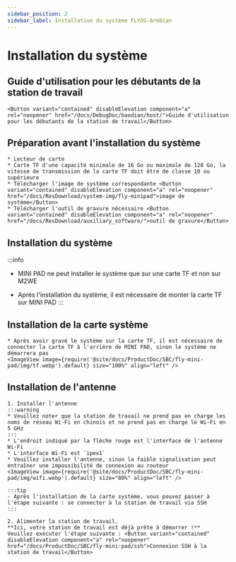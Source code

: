 ```yaml
---
sidebar_position: 2
sidebar_label: Installation du système FLYOS-Armbian
---
```



# Installation du système

## Guide d'utilisation pour les débutants de la station de travail

    <Button variant="contained" disableElevation component="a" rel="noopener" href="/docs/DebugDoc/baodian/host/">Guide d'utilisation pour les débutants de la station de travail</Button>

## Préparation avant l'installation du système

    * Lecteur de carte
    * Carte TF d'une capacité minimale de 16 Go ou maximale de 128 Go, la vitesse de transmission de la carte TF doit être de classe 10 ou supérieure
    * Télécharger l'image de système correspondante <Button variant="contained" disableElevation component="a" rel="noopener" href="/docs/ResDownload/system-img/fly-minipad">image de système</Button>
    * Télécharger l'outil de gravure nécessaire <Button variant="contained" disableElevation component="a" rel="noopener" href="/docs/ResDownload/auxiliary_software/">outil de gravure</Button>

## Installation du système

:::info
* MINI PAD ne peut installer le système que sur une carte TF et non sur M2WE
* Après l'installation du système, il est nécessaire de monter la carte TF sur MINI PAD
:::
    
    <TF />

## Installation de la carte système

    * Après avoir gravé le système sur la carte TF, il est nécessaire de connecter la carte TF à l'arrière de MINI PAD, sinon le système ne démarrera pas
    <ImageView image={require('@site/docs/ProductDoc/SBC/fly-mini-pad/img/tf.webp').default} size="100%" align="left" />  

## Installation de l'antenne

    1. Installer l'antenne
    :::warning
    * Veuillez noter que la station de travail ne prend pas en charge les noms de réseau Wi-Fi en chinois et ne prend pas en charge le Wi-Fi en 5 GHz
    :::
    * L'endroit indiqué par la flèche rouge est l'interface de l'antenne Wi-Fi
    * L'interface Wi-Fi est `ipex1`
    * Veuillez installer l'antenne, sinon la faible signalisation peut entraîner une impossibilité de connexion au routeur
    <ImageView image={require('@site/docs/ProductDoc/SBC/fly-mini-pad/img/wifi.webp').default} size="80%" align="left" /> 

    :::tip
    - Après l'installation de la carte système, vous pouvez passer à l'étape suivante : se connecter à la station de travail via SSH
    :::

    2. Alimenter la station de travail.  
    **Ici, votre station de travail est déjà prête à démarrer !**  
    Veuillez exécuter l'étape suivante : <Button variant="contained" disableElevation component="a" rel="noopener" href="/docs/ProductDoc/SBC/fly-mini-pad/ssh">Connexion SSH à la station de travail</Button>
